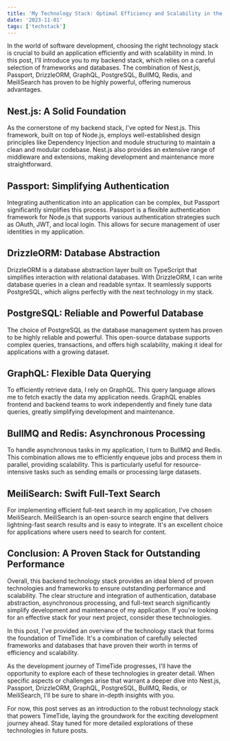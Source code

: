```yaml
---
title: 'My Technology Stack: Optimal Efficiency and Scalability in the Backend'
date: '2023-11-01'
tags: ['techstack']
---
```


In the world of software development, choosing the right technology stack is crucial to build an application efficiently and with scalability in mind. In this post, I'll introduce you to my backend stack, which relies on a careful selection of frameworks and databases. The combination of Nest.js, Passport, DrizzleORM, GraphQL, PostgreSQL, BullMQ, Redis, and MeiliSearch has proven to be highly powerful, offering numerous advantages.

## Nest.js: A Solid Foundation

As the cornerstone of my backend stack, I've opted for Nest.js. This framework, built on top of Node.js, employs well-established design principles like Dependency Injection and module structuring to maintain a clean and modular codebase. Nest.js also provides an extensive range of middleware and extensions, making development and maintenance more straightforward.

## Passport: Simplifying Authentication

Integrating authentication into an application can be complex, but Passport significantly simplifies this process. Passport is a flexible authentication framework for Node.js that supports various authentication strategies such as OAuth, JWT, and local login. This allows for secure management of user identities in my application.

## DrizzleORM: Database Abstraction

DrizzleORM is a database abstraction layer built on TypeScript that simplifies interaction with relational databases. With DrizzleORM, I can write database queries in a clean and readable syntax. It seamlessly supports PostgreSQL, which aligns perfectly with the next technology in my stack.

## PostgreSQL: Reliable and Powerful Database

The choice of PostgreSQL as the database management system has proven to be highly reliable and powerful. This open-source database supports complex queries, transactions, and offers high scalability, making it ideal for applications with a growing dataset.

## GraphQL: Flexible Data Querying

To efficiently retrieve data, I rely on GraphQL. This query language allows me to fetch exactly the data my application needs. GraphQL enables frontend and backend teams to work independently and finely tune data queries, greatly simplifying development and maintenance.

## BullMQ and Redis: Asynchronous Processing

To handle asynchronous tasks in my application, I turn to BullMQ and Redis. This combination allows me to efficiently enqueue jobs and process them in parallel, providing scalability. This is particularly useful for resource-intensive tasks such as sending emails or processing large datasets.

## MeiliSearch: Swift Full-Text Search

For implementing efficient full-text search in my application, I've chosen MeiliSearch. MeiliSearch is an open-source search engine that delivers lightning-fast search results and is easy to integrate. It's an excellent choice for applications where users need to search for content.

## Conclusion: A Proven Stack for Outstanding Performance

Overall, this backend technology stack provides an ideal blend of proven technologies and frameworks to ensure outstanding performance and scalability. The clear structure and integration of authentication, database abstraction, asynchronous processing, and full-text search significantly simplify development and maintenance of my application. If you're looking for an effective stack for your next project, consider these technologies.

In this post, I've provided an overview of the technology stack that forms the foundation of TimeTide. It's a combination of carefully selected frameworks and databases that have proven their worth in terms of efficiency and scalability.

As the development journey of TimeTide progresses, I'll have the opportunity to explore each of these technologies in greater detail. When specific aspects or challenges arise that warrant a deeper dive into Nest.js, Passport, DrizzleORM, GraphQL, PostgreSQL, BullMQ, Redis, or MeiliSearch, I'll be sure to share in-depth insights with you.

For now, this post serves as an introduction to the robust technology stack that powers TimeTide, laying the groundwork for the exciting development journey ahead. Stay tuned for more detailed explorations of these technologies in future posts.
